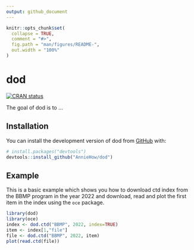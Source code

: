 ```yaml
---
output: github_document
---
```


<!-- README.md is generated from README.Rmd. Please edit that file -->

```r
knitr::opts_chunk$set(
  collapse = TRUE,
  comment = "#>",
  fig.path = "man/figures/README-",
  out.width = "100%"
)
```

# dod

<!-- badges: start -->
[![CRAN status](https://www.r-pkg.org/badges/version/dod)](https://CRAN.R-project.org/package=dod)
<!-- badges: end -->

The goal of dod is to ...

## Installation

You can install the development version of dod from [GitHub](https://github.com/) with:

``` r
# install.packages("devtools")
devtools::install_github("AnnieHow/dod")
```

## Example

This is a basic example which shows you how to download ctd index from the BBMP program in the year 2022 and download, read and plot the first item in the index using the `oce` package.

```r
library(dod)
library(oce)
index <- dod.ctd("BBMP", 2022, index=TRUE) 
item <- index[1,"file"]
file <- dod.ctd("BBMP", 2022, item)
plot(read.ctd(file))
```


